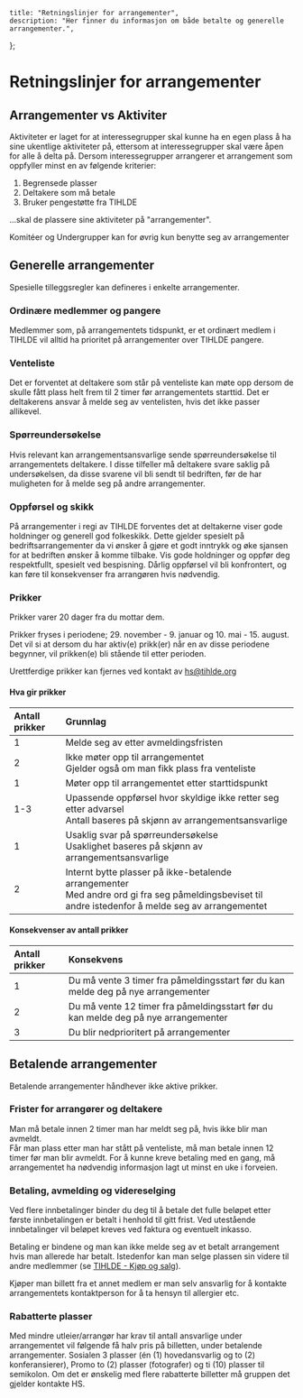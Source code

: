    title: "Retningslinjer for arrangementer",
    description: "Her finner du informasjon om både betalte og generelle arrangementer.",
};

# Retningslinjer for arrangementer

## Arrangementer vs Aktiviter
Aktiviteter er laget for at interessegrupper skal kunne ha en egen plass å ha sine ukentlige 
aktiviteter på, ettersom at interessegrupper skal være åpen for alle å delta på. Dersom 
interessegrupper arrangerer et arrangement som oppfyller minst en av følgende kriterier:
1. Begrensede plasser
2. Deltakere som må betale 
3. Bruker pengestøtte fra TIHLDE

...skal de plassere sine aktiviteter på "arrangementer".

Komitéer og Undergrupper kan for øvrig kun benytte seg av arrangementer

## Generelle arrangementer

Spesielle tilleggsregler kan defineres i enkelte arrangementer.

### Ordinære medlemmer og pangere

Medlemmer som, på arrangementets tidspunkt, er et ordinært medlem i TIHLDE vil alltid ha 
prioritet på arrangementer over TIHLDE pangere.

### Venteliste

Det er forventet at deltakere som står på venteliste kan møte opp dersom de skulle fått plass 
helt frem til 2 timer før arrangementets starttid.  Det er deltakerens ansvar å melde seg av 
ventelisten, hvis det ikke passer allikevel.

### Spørreundersøkelse

Hvis relevant kan arrangementsansvarlige sende spørreundersøkelse til arrangementets deltakere. 
I disse tilfeller må deltakere svare saklig på undersøkelsen, da disse svarene vil bli sendt 
til bedriften, før de har muligheten for å melde seg på andre arrangementer.

### Oppførsel og skikk
På arrangementer i regi av TIHLDE forventes det at deltakerne viser gode holdninger og generell 
god folkeskikk. Dette gjelder spesielt på bedriftsarrangementer da vi ønsker å gjøre et godt 
inntrykk og øke sjansen for at bedriften ønsker å komme tilbake. Vis gode holdninger og oppfør 
deg respektfullt, spesielt ved bespisning. Dårlig oppførsel vil bli konfrontert, og kan føre til 
konsekvenser fra arrangøren hvis nødvendig.

### Prikker

Prikker varer 20 dager fra du mottar dem.

Prikker fryses i periodene; 29\. november \- 9\. januar og 10\. mai \- 15\. august. Det vil si 
at dersom du har aktiv(e) prikk(er) når en av disse periodene begynner, vil prikken(e) bli 
stående til etter perioden.

Urettferdige prikker kan fjernes ved kontakt av hs@tihlde.org

#### Hva gir prikker

| Antall prikker | Grunnlag                                                                                                                                               |
|:---------------|:-------------------------------------------------------------------------------------------------------------------------------------------------------|
| 1              | Melde seg av etter avmeldingsfristen                                                                                                                   |
| 2              | Ikke møter opp til arrangementet<br/>Gjelder også om man fikk plass fra venteliste                                                                     |
| 1              | Møter opp til arrangementet etter starttidspunkt                                                                                                       |
| 1-3            | Upassende oppførsel hvor skyldige ikke retter seg etter advarsel<br/>Antall baseres på skjønn av arrangementsansvarlige                                |
| 1              | Usaklig svar på spørreundersøkelse<br/>Usaklighet baseres på skjønn av arrangementsansvarlige                                                          |
| 2              | Internt bytte plasser på ikke-betalende arrangementer<br/>Med andre ord gi fra seg påmeldingsbeviset til andre istedenfor å melde seg av arrangementet |

#### Konsekvenser av antall prikker

| Antall prikker | Konsekvens                                                                         |
|:---------------|:-----------------------------------------------------------------------------------|
| 1              | Du må vente 3 timer fra påmeldingsstart før du kan melde deg på nye arrangementer  |
| 2              | Du må vente 12 timer fra påmeldingsstart før du kan melde deg på nye arrangementer |
| 3              | Du blir nedprioritert på arrangementer                                             |

## Betalende arrangementer

Betalende arrangementer håndhever ikke aktive prikker.

### Frister for arrangører og deltakere

Man må betale innen 2 timer man har meldt seg på, hvis ikke blir man avmeldt.  
Får man plass etter man har stått på venteliste, må man betale innen 12 timer før man blir 
avmeldt. For å kunne kreve betaling med en gang, må arrangementet ha nødvendig informasjon lagt 
ut minst en uke i forveien.

### Betaling, avmelding og videreselging

Ved flere innbetalinger binder du deg til å betale det fulle beløpet etter første
innbetalingen er betalt i henhold til gitt frist. Ved utestående innbetalinger vil beløpet kreves 
ved faktura og eventuelt inkasso.

Betaling er bindene og man kan ikke melde seg av et betalt arrangement hvis man allerede har 
betalt. Istedenfor kan man selge plassen sin videre til andre medlemmer (se 
[TIHLDE \- Kjøp og salg](https://www.facebook.com/groups/598608738731749)).

Kjøper man billett fra et annet medlem er man selv ansvarlig for å kontakte arrangementets 
kontaktperson for å ta hensyn til allergier etc.

### Rabatterte plasser

Med mindre utleier/arrangør har krav til antall ansvarlige under arrangementet vil følgende få 
halv pris på billetten, under betalende arrangementer. Sosialen 3 plasser (én (1) 
hovedansvarlig og to (2) konferansierer), Promo to (2) plasser (fotografer) og ti (10) plasser 
til semikolon. Om det er ønskelig med flere rabatterte billetter må gruppen det gjelder 
kontakte HS.